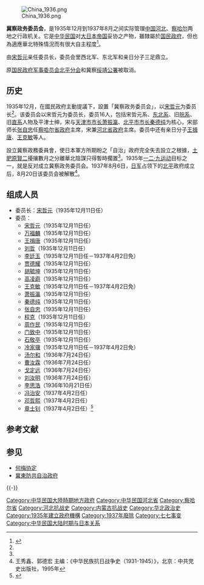 {{noteTA
|G1=PP
|1=zh-cn:孙中山;zh-hk:孫中山;zh-tw:孫文;
|2=zh-cn:蒋介石;zh-hk:蔣介石;zh-tw:蔣中正
}}
{{中華民國政府部門基礎資訊
|部門名稱       =冀察政務委員會
|外文名稱       = 
|外文語言       = 
|部門標誌       = 
|部門標誌尺寸   = 
|部門標誌名稱   = 
|代表圖像       = 
|代表圖像尺寸   =
|代表圖像名稱   = 
|首長職銜       = 委員長
|首長姓名       = [[宋哲元|宋哲元]]
|副首長職銜     = 
|副首長姓名     = 
|副首長姓名二   = 
|副首長姓名三   = 
|副首長職銜二   = 
|副首長二姓名   = 
|副首長二姓名二 = 
|副首長二姓名三 = 
|秘書長職銜     = 
|秘書長姓名     = 
|秘書長姓名二   = 
|秘書長姓名三   = 
|副秘書長職銜   = 
|副秘書長姓名   = 
|副秘書長姓名二 = 
|副秘書長姓名三 = 
|任命者姓名     = 
|官員任期       = 
|機關類型       = [[地方政府|地方政府]]
|所屬部門       = 
|員額           = 
|年度預算額     = 
|授權法源       = 
|成立日期       = 1935年12月11日
|前身機關       = [[國民政府軍事委員會北平分會|國民政府軍事委員會北平分會]]<br>冀察[[綏靖公署|綏靖公署]]
|解散日期       = 1937年8月20日
|後繼機關       = [[中華民國臨時政府_(1937年－1940年)|華北臨時政府]]
|內部單位       = 
|附屬機關       = 
|任務編組       = 
|地址           = 
|電話           = 
|網站           = 
|備註           = 
}}
[[File:China_1936.png|thumb]]

'''冀察政务委员会'''，是1935年12月到1937年8月之间实际管理[[中国|中国]][[河北省_(中華民國)|河北]]、[[察哈爾省_(中華民國)|察哈尔]]两地之行政机关。它是[[中华民国|中华民国]]对[[大日本帝国|大日本帝国]]妥协之产物，雖隸屬於[[国民政府|国民政府]]，但也為適應華北特殊情況而有很大自主程度<ref name="民國史第八卷">{{cite book |editors=[[李新_(1918年)|李新]] 總主編，[[中國社會科學院|中國社會科學院]]近代史研究所中華民國史研究室 |authors=周天度、鄭則民、齊福霖、李義彬 等 著 |title=《[[中華民國史|中華民國史]]》 |volume = 第八卷 |location=北京|publisher=[[中華書局|中華書局]] |date=2011年7月}}</ref>{{rp|378}}。

由[[宋哲元|宋哲元]]亲任委员长，委员会里西北军、东北军和亲日分子三足鼎立。

原[[国民政府军事委员会北平分会|国民政府军事委员会北平分会]]和冀察[[绥靖公署|绥靖公署]]被取消。

== 历史 ==
1935年12月，在國民政府主動提議下，設置「冀察政务委员会」，以[[宋哲元|宋哲元]]为委员长<ref name=民國史第八卷/>{{rp|378}}。该委员会以宋哲元为委员长，委员16人，包括宋哲元系、[[东北军|东北系]]、旧[[皖系|皖系]]、旧[[直系|直系]]人物及平津士绅，宋与[[天津市市长|天津市市长]][[萧振瀛|萧振瀛]]、[[北平市市长|北平市市长]][[秦德纯|秦德纯]]为核心，宋部师长[[张自忠|张自忠]]任[[察哈尔省政府|察哈尔省政府]]主席，宋兼[[河北省政府|河北省政府]]主席。委员中还有亲日分子[[王揖唐|王揖唐]]、[[王克敏|王克敏]]等人。

設立冀察政務委員會，使日本軍方所期盼之「自治」政府完全失去設立之根據，[[土肥原賢二|土肥原賢二]]擾攘數月之分離華北陰謀只得暫時擱置<ref name=民國史第八卷/>{{rp|378}}。1935年[[一二·九运动|一二·九运动]]目标之一，就是反对成立冀察政务委员会。1937年8月6日，[[日军|日军]]占领下的[[北平|北平]]政府成立后，8月20日该委员会被解散<ref>王秀鑫、郭德宏 主编：《中华民族抗日战争史（1931-1945）》，北京：中共党史出版社，1995年</ref>。

==组成人员==
*委员长：[[宋哲元|宋哲元]]（1935年12月11日任）
*委员：
**[[宋哲元|宋哲元]]（1935年12月11日任）
**[[万福麟|万福麟]]（1935年12月11日任）
**[[王揖唐|王揖唐]]（1935年12月11日任）
**[[刘哲_(1880年)|刘哲]]（1935年12月11日任）
**[[李廷玉|李廷玉]]（1935年12月11日任－1937年4月2日免）
**[[贾德耀|贾德耀]]（1935年12月11日任）
**[[胡毓坤|胡毓坤]]（1935年12月11日任）
**[[高凌霨|高凌霨]]（1935年12月11日任）
**[[王克敏|王克敏]]（1935年12月11日任－1937年4月2日免）
**[[萧振瀛|萧振瀛]]（1935年12月11日任）
**[[秦德纯|秦德纯]]（1935年12月11日任）
**[[张自忠|张自忠]]（1935年12月11日任）
**[[程克_(1878年)|程克]]（1935年12月11日任）
**[[周作民|周作民]]（1935年12月11日任）
**[[门致中|门致中]]（1935年12月11日任）
**[[石敬亭|石敬亭]]（1935年12月11日任）
**[[冷家骥|冷家骥]]（1935年12月11日任－1937年4月2日免）
**[[汤尔和|汤尔和]]（1936年7月24日任）
**[[曹汝霖|曹汝霖]]（1936年7月24日任）
**[[戈定远|戈定远]]（1936年7月24日任）
**[[刘汝明|刘汝明]]（1936年7月24日任）
**[[李思浩|李思浩]]（1936年10月21日任）
**[[冯治安|冯治安]]（1937年4月2日任）
**[[邓哲熙|邓哲熙]]（1937年4月2日任）
**[[章士钊|章士钊]]（1937年4月2日任）<ref>{{Cite book |editors = 劉寿林 等 |title = 民国職官年表 |year = 1995 |location=北京|publisher = 中華書局 |ISBN = 7-101-01320-1 |page=864}}</ref>

== 参考文献 ==
{{Reflist|30em}}

== 参见 ==
{{Portal box|中华民国|河北|内蒙古}}
* [[何梅协定|何梅协定]]
* [[冀東防共自治政府|冀東防共自治政府]]

{{-}}
{{察哈尔行政长官}}
{{河北行政长官}}

[[Category:中华民国大陸時期地方政府|Category:中华民国大陸時期地方政府]]
[[Category:中华民国河北省|Category:中华民国河北省]]
[[Category:察哈尔省|Category:察哈尔省]]
[[Category:河北抗战史|Category:河北抗战史]]
[[Category:内蒙古抗战史|Category:内蒙古抗战史]]
[[Category:华北政治史|Category:华北政治史]]
[[Category:1935年建立政府機構|Category:1935年建立政府機構]]
[[Category:1937年廢除|Category:1937年廢除]]
[[Category:七七事变|Category:七七事变]]
[[Category:中华民国大陆时期与日本关系|Category:中华民国大陆时期与日本关系]]